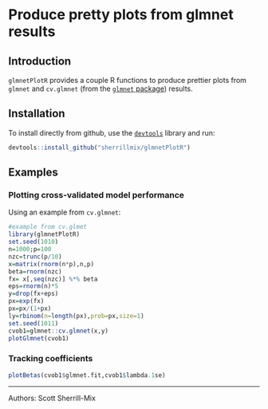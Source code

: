 # Produce pretty plots from glmnet results

## Introduction

`glmnetPlotR` provides a couple R functions to produce prettier plots from `glmnet` and `cv.glmnet` (from the [`glmnet` package](https://cran.r-project.org/web/packages/glmnet/index.html)) results.

## Installation
To install directly from github, use the [<code>devtools</code>](https://github.com/hadley/devtools) library and run:
```r
devtools::install_github("sherrillmix/glmnetPlotR")
```

## Examples

### Plotting cross-validated model performance
Using an example from `cv.glmnet`:
```r
#example from cv.glmet
library(glmnetPlotR)
set.seed(1010)
n=1000;p=100
nzc=trunc(p/10)
x=matrix(rnorm(n*p),n,p)
beta=rnorm(nzc)
fx= x[,seq(nzc)] %*% beta
eps=rnorm(n)*5
y=drop(fx+eps)
px=exp(fx)
px=px/(1+px)
ly=rbinom(n=length(px),prob=px,size=1)
set.seed(1011)
cvob1=glmnet::cv.glmnet(x,y)
plotGlmnet(cvob1)
```


### Tracking coefficients 
```r
plotBetas(cvob1$glmnet.fit,cvob1$lambda.1se)
```

------
Authors: Scott Sherrill-Mix

